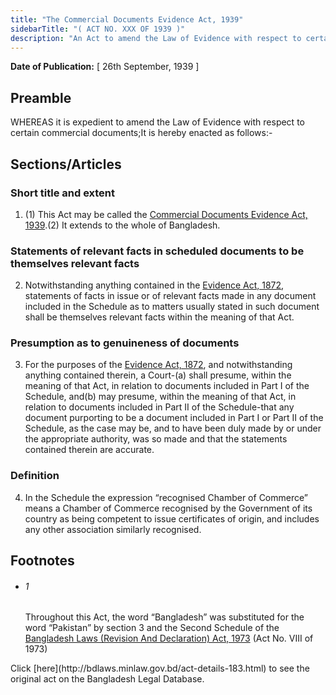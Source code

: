 ```yaml
---
title: "The Commercial Documents Evidence Act, 1939"
sidebarTitle: "( ACT NO. XXX OF 1939 )"
description: "An Act to amend the Law of Evidence with respect to certain commercial documents. 1♣"
---
```


**Date of Publication:** [ 26th September, 1939 ]

## Preamble

WHEREAS it is expedient to amend the Law of Evidence with respect to certain commercial documents;It is hereby enacted as follows:-

## Sections/Articles

### Short title and extent

1. (1) This Act may be called the [Commercial Documents Evidence Act, 1939](/act-183.html "Commercial Documents Evidence Act, 1939").(2) It extends to the whole of Bangladesh.

### Statements of relevant facts in scheduled documents to be themselves relevant facts

2. Notwithstanding anything contained in the [Evidence Act, 1872](/act-24.html "Evidence Act, 1872"), statements of facts in issue or of relevant facts made in any document included in the Schedule as to matters usually stated in such document shall be themselves relevant facts within the meaning of that Act.

### Presumption as to genuineness of documents

3. For the purposes of the [Evidence Act, 1872](/act-24.html "Evidence Act, 1872"), and notwithstanding anything contained therein, a Court-(a) shall presume, within the meaning of that Act, in relation to documents included in Part I of the Schedule, and(b) may presume, within the meaning of that Act, in relation to documents included in Part II of the Schedule-that any document purporting to be a document included in Part I or Part II of the Schedule, as the case may be, and to have been duly made by or under the appropriate authority, was so made and that the statements contained therein are accurate.

### Definition

4. In the Schedule the expression “recognised Chamber of Commerce” means a Chamber of Commerce recognised by the Government of its country as being competent to issue certificates of origin, and includes any other association similarly recognised.

## Footnotes

- ###### 1

  Throughout this Act, the word “Bangladesh” was substituted for the word “Pakistan” by section 3 and the Second Schedule of the [Bangladesh Laws (Revision And Declaration) Act, 1973](/act-430.html "Bangladesh Laws (Revision And Declaration) Act, 1973") (Act No. VIII of 1973)

<Note>
  Click [here](http://bdlaws.minlaw.gov.bd/act-details-183.html) to see the original act on the Bangladesh Legal Database.
</Note>

